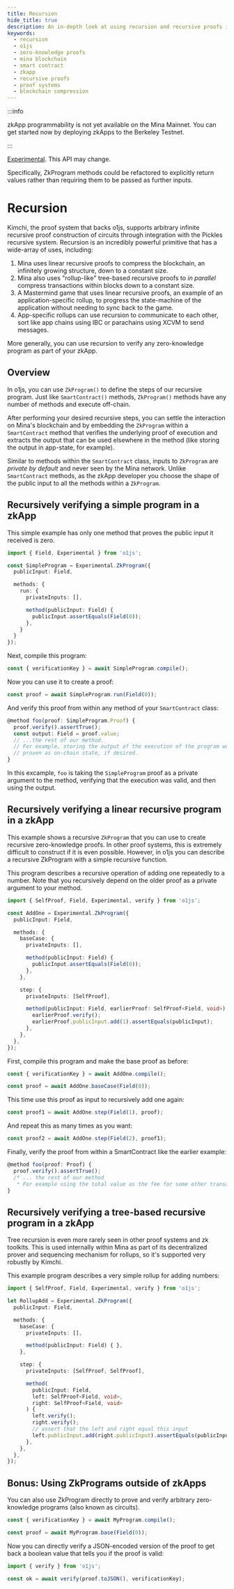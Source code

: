 ```yaml
---
title: Recursion
hide_title: true
description: An in-depth look at using recursion and recursive proofs in o1js to create efficient, infinitely growing structures for applications like Mina. Learn how to use o1js for constructing and verifying simple and complex recursive programs in your zkApp.
keywords:
  - recursion
  - o1js
  - zero-knowledge proofs
  - mina blockchain
  - smart contract
  - zkapp
  - recursive proofs
  - proof systems
  - blockchain compression
---
```


:::info

zkApp programmability is not yet available on the Mina Mainnet. You can get started now by deploying zkApps to the Berkeley Testnet.

:::

[Experimental](/zkapps/experimental). This API may change.

Specifically, ZkProgram methods could be refactored to explicitly return values rather than requiring them to be passed as further inputs.

# Recursion

Kimchi, the proof system that backs o1js, supports arbitrary infinite recursive proof construction of circuits through integration with the Pickles recursive system. Recursion is an incredibly powerful primitive that has a wide-array of uses, including:

1. Mina uses linear recursive proofs to compress the blockchain, an infinitely growing structure, down to a constant size.
2. Mina also uses "rollup-like" tree-based recursive proofs to _in parallel_ compress transactions within blocks down to a constant size.
3. A Mastermind game that uses linear recursive proofs, an example of an application-specific rollup, to progress the state-machine of the application without needing to sync back to the game.
4. App-specific rollups can use recursion to communicate to each other, sort like app chains using IBC or parachains using XCVM to send messages.

More generally, you can use recursion to verify any zero-knowledge program as part of your zkApp.

## Overview

In o1js, you can use `ZkProgram()` to define the steps of our recursive program. Just like `SmartContract()` methods, `ZkProgram()` methods have any number of methods and execute off-chain.

After performing your desired recursive steps, you can settle the interaction on Mina's blockchain and by embedding the  `ZkProgram` within a `SmartContract` method that verifies the underlying proof of execution and extracts the output that can be used elsewhere in the method (like storing the output in app-state, for example).

Similar to methods within the `SmartContract` class, inputs to `ZkProgram` are _private by default_ and never seen by the Mina network.  Unlike `SmartContract` methods, as the zkApp developer you choose the shape of the public input to all the methods within a `ZkProgram`.

## Recursively verifying a simple program in a zkApp

This simple example has only one method that proves the public input it received is zero.

```typescript
import { Field, Experimental } from 'o1js';

const SimpleProgram = Experimental.ZkProgram({
  publicInput: Field,

  methods: {
    run: {
      privateInputs: [],

      method(publicInput: Field) {
        publicInput.assertEquals(Field(0));
      },
    }
  }
});
```

Next, compile this program:

```typescript
const { verificationKey } = await SimpleProgram.compile();
```

Now you can use it to create a proof:

```typescript
const proof = await SimpleProgram.run(Field(0));
```

And verify this proof from within any method of your `SmartContract` class:

```typescript
@method foo(proof: SimpleProgram.Proof) {
  proof.verify().assertTrue();
  const output: Field = proof.value;
  // ...the rest of our method.
  // For example, storing the output of the execution of the program we've
  // proven as on-chain state, if desired.
}
```

In this excample, `foo` is taking the `SimpleProgram` proof as a private argument to the method, verifying that the execution was valid, and then using the output.

## Recursively verifying a linear recursive program in a zkApp

This example shows a recursive `ZkProgram` that you can use to create recursive zero-knowledge proofs. In other proof systems, this is extremely difficult to construct if it is even possible. However, in o1js you can describe a recursive ZkProgram with a simple recursive function.

This program describes a recursive operation of adding one repeatedly to a number. Note that you recursively depend on the older proof as a private argument to your method.

```typescript
import { SelfProof, Field, Experimental, verify } from 'o1js';

const AddOne = Experimental.ZkProgram({
  publicInput: Field,

  methods: {
    baseCase: {
      privateInputs: [],

      method(publicInput: Field) {
        publicInput.assertEquals(Field(0));
      },
    },

    step: {
      privateInputs: [SelfProof],

      method(publicInput: Field, earlierProof: SelfProof<Field, void>) {
        earlierProof.verify();
        earlierProof.publicInput.add(1).assertEquals(publicInput);
      },
    },
  },
});
```

First, compile this program and make the base proof as before:

```typescript
const { verificationKey } = await AddOne.compile();

const proof = await AddOne.baseCase(Field(0));
```

This time use this proof as input to recursively add one again:

```typescript
const proof1 = await AddOne.step(Field(1), proof);
```

And repeat this as many times as you want:

```typescript
const proof2 = await AddOne.step(Field(2), proof1);
```

Finally, verify the proof from within a SmartContract like the earlier example:

```typescript
@method foo(proof: Proof) {
  proof.verify().assertTrue();
  /* ... the rest of our method
   * For example using the total value as the fee for some other transaction. */
}
```

## Recursively verifying a tree-based recursive program in a zkApp

Tree recursion is even more rarely seen in other proof systems and zk toolkits. This is used internally within Mina as part of its decentralized prover and sequencing mechanism for rollups, so it's supported very robustly by Kimchi.

This example program describes a very simple rollup for adding numbers:

```typescript
import { SelfProof, Field, Experimental, verify } from 'o1js';

let RollupAdd = Experimental.ZkProgram({
  publicInput: Field,

  methods: {
    baseCase: {
      privateInputs: [],

      method(publicInput: Field) { },
    },

    step: {
      privateInputs: [SelfProof, SelfProof],

      method(
        publicInput: Field,
        left: SelfProof<Field, void>,
        right: SelfProof<Field, void>
      ) {
        left.verify();
        right.verify();
        // assert that the left and right equal this input
        left.publicInput.add(right.publicInput).assertEquals(publicInput);
      },
    },
  },
});
```

## Bonus: Using ZkPrograms outside of zkApps

You can also use ZkProgram directly to prove and verify arbitrary zero-knowledge programs (also known as circuits).

```typescript
const { verificationKey } = await MyProgram.compile();

const proof = await MyProgram.base(Field(0));
```

Now you can directly verify a JSON-encoded version of the proof to get back a boolean value that tells you if the proof is valid:

```typescript
import { verify } from 'o1js';

const ok = await verify(proof.toJSON(), verificationKey);
```
